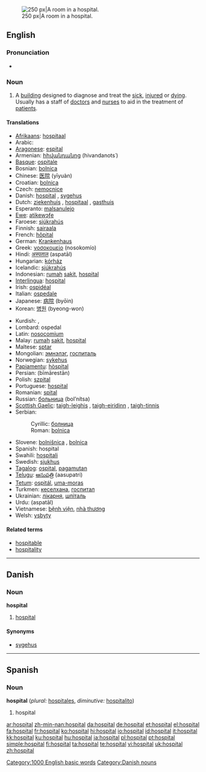 [[Image:Hospital room ubt.jpeg|thumb|right|250 px|A room in a hospital.]]
==English==
{{wikipedia}}

===Pronunciation===
*{{audio|en-us-hospital.ogg|Audio (US)}}

===Noun===
{{en-noun}}

# A [[building]] designed to diagnose and treat the [[sick]], [[injured]] or [[dying]]. Usually has a staff of [[doctor]]s and [[nurse]]s to aid in the treatment of [[patient]]s.

====Translations====
{{trans-top|building}}
*[[Afrikaans]]: [[hospitaal]]
*Arabic: {{ARchar|[[مستشفى]]}} {{unicode|(mustášfa)}} {{f}}
*[[Aragonese]]: [[espital]] {{m}}
*Armenian: [[հիվանդանոց]] (hivandanots῾)
*[[Basque]]: [[ospitale]]
*Bosnian: [[bolnica]] {{f}}
*Chinese: [[医院]] (yīyuàn)
*Croatian: [[bolnica]] {{f}}
*Czech: [[nemocnice]] {{f}}
*Danish: [[#Danish|hospital]] {{n}}, [[sygehus]] {{n}}
*Dutch: [[ziekenhuis]] {{n}}, [[hospitaal]] {{n}}, [[gasthuis]] {{n}}
*Esperanto: [[malsanulejo]]
*[[Ewe]]: [[atikewɔƒe]] {{n}}
*Faroese: [[sjúkrahús]] {{n}}
*Finnish: [[sairaala]]
*French: [[hôpital]] {{m}}
*German: [[Krankenhaus]] {{n}}
*Greek: [[νοσοκομείο]] (nosokomío) {{n}}
*Hindi: [[अस्पताल]] (aspatāl) {{m}}
*Hungarian: [[kórház]]
*Icelandic: [[sjúkrahús]] {{n}}
*Indonesian: [[rumah]] [[sakit]], [[#Indonesian|hospital]]
*[[Interlingua]]: [[#Interlingua|hospital]]
*Irish: [[ospidéal]]
*Italian: [[ospedale]] {{m}}
*Japanese: [[病院]] (byōin)
*Korean: [[병원]] (byeong-won)
{{trans-mid}}
*Kurdish: {{KUchar|[[نه‌خۆشخانه‌]]}}, {{KUchar|[[خه‌سته‌خانه‌]]}}
*Lombard: ospedal
*Latin: [[nosocomium]]
*Malay: [[rumah]] [[sakit]], [[#Malay|hospital]]
*Maltese: [[sptar]]
*Mongolian: [[эмнэлэг]], [[госпиталь]]
*Norwegian: [[sykehus]] {{n}}
*[[Papiamentu]]: [[hòspital]]
*Persian: {{FAchar|[[بیمارستان]]}} (bīmārestān)
*Polish: [[szpital]] {{m}}
*Portuguese: [[hospital]] {{m}}
*Romanian: [[spital]] {{n}}
*Russian: [[больница]] (bol’nítsa) {{f}}
*[[Scottish Gaelic]]: [[taigh-leighis]] {{m}}, [[taigh-eiridinn]] {{m}}, [[taigh-tinnis]] {{m}}
*Serbian:
*:Cyrillic: [[болница#Serbian|болница]] {{f}}
*:Roman: [[bolnica#Serbian|bolnica]] {{f}}
*Slovene: [[bolnišnica]] {{f}}, [[bolnica]] {{f}}
*Spanish: hospital {{m}}
*Swahili: [[hospitali]]
*Swedish: [[sjukhus]] {{n}}
*[[Tagalog]]: [[ospital]], [[pagamutan]]
*[[Telugu]]: [[ఆసుపత్రి]] (aasupatri)
*[[Tetum]]: [[ospitál]], [[uma-moras]]
*Turkmen: [[кеселхана]], [[госпитал]]
*Ukrainian: [[лікарня]], [[шпiталь]]
*Urdu: {{URchar|[[اسپتال]]}} (aspatāl) {{m}}
*Vietnamese: [[bệnh viện]], [[nhà thương]]
*Welsh: [[ysbyty]] {{m}}
{{trans-bottom}}

====Related terms====
*[[hospitable]]
*[[hospitality]]

[[Category:1000 English basic words]]

----

==Danish==

===Noun===
'''hospital''' {{n}}

# [[#English|hospital]]

====Synonyms====
*[[sygehus]] {{n}}

[[Category:Danish nouns]]

----

==Spanish==

===Noun===
'''hospital''' {{m}} (''plural:'' [[hospitales]], ''diminutive:'' [[hospitalito]])

# hospital

[[ar:hospital]]
[[zh-min-nan:hospital]]
[[da:hospital]]
[[de:hospital]]
[[et:hospital]]
[[el:hospital]]
[[fa:hospital]]
[[fr:hospital]]
[[ko:hospital]]
[[hi:hospital]]
[[io:hospital]]
[[id:hospital]]
[[it:hospital]]
[[kk:hospital]]
[[ku:hospital]]
[[hu:hospital]]
[[ja:hospital]]
[[pl:hospital]]
[[pt:hospital]]
[[simple:hospital]]
[[fi:hospital]]
[[ta:hospital]]
[[te:hospital]]
[[vi:hospital]]
[[uk:hospital]]
[[zh:hospital]]
